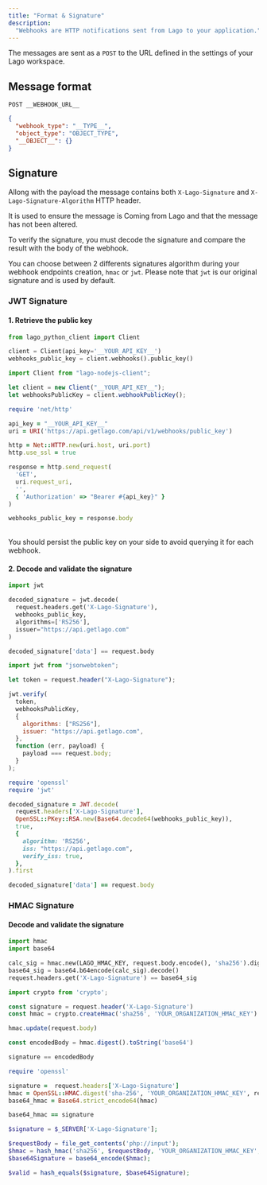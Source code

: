 ```yaml
---
title: "Format & Signature"
description:
  "Webhooks are HTTP notifications sent from Lago to your application."
---
```


The messages are sent as a `POST` to the URL defined in the settings of your
Lago workspace.

## Message format[](#message-format "Direct link to heading")

`POST __WEBHOOK_URL__`

```json
{
  "webhook_type": "__TYPE__",
  "object_type": "OBJECT_TYPE",
  "__OBJECT__": {}
}
```

## Signature[](#signature "Direct link to heading")

Allong with the payload the message contains both `X-Lago-Signature` and `X-Lago-Signature-Algorithm` HTTP header.

It is used to ensure the message is Coming from Lago and that the message has not been altered.

To verify the signature, you must decode the signature and compare the result with the body of the webhook.

You can choose between 2 differents signatures algorithm during your webhook endpoints creation, `hmac` or `jwt`.
Please note that `jwt` is our original signature and is used by default.


### JWT Signature

#### 1\. Retrieve the public key[](#1-retrieve-the-public-key "Direct link to heading")

<CodeGroup>

```py Python
from lago_python_client import Client

client = Client(api_key='__YOUR_API_KEY__')
webhooks_public_key = client.webhooks().public_key()
```

```js Node.js
import Client from "lago-nodejs-client";

let client = new Client("__YOUR_API_KEY__");
let webhooksPublicKey = client.webhookPublicKey();
```

```ruby Ruby
require 'net/http'

api_key = "__YOUR_API_KEY__"
uri = URI('https://api.getlago.com/api/v1/webhooks/public_key')

http = Net::HTTP.new(uri.host, uri.port)
http.use_ssl = true

response = http.send_request(
  'GET',
  uri.request_uri,
  '',
  { 'Authorization' => "Bearer #{api_key}" }
)

webhooks_public_key = response.body
```

</CodeGroup>
<br />
<Tip>
  You should persist the public key on your side to avoid querying it for each
  webhook.
</Tip>

#### 2\. Decode and validate the signature[](#2-decode-and-validate-the-signature "Direct link to heading")

<CodeGroup>

```py Python
import jwt

decoded_signature = jwt.decode(
  request.headers.get('X-Lago-Signature'),
  webhooks_public_key,
  algorithms=['RS256'],
  issuer="https://api.getlago.com"
)

decoded_signature['data'] == request.body
```

```js Node.js
import jwt from "jsonwebtoken";

let token = request.header("X-Lago-Signature");

jwt.verify(
  token,
  webhooksPublicKey,
  {
    algorithms: ["RS256"],
    issuer: "https://api.getlago.com",
  },
  function (err, payload) {
    payload === request.body;
  }
);
```

```ruby Ruby
require 'openssl'
require 'jwt'

decoded_signature = JWT.decode(
  request.headers['X-Lago-Signature'],
  OpenSSL::PKey::RSA.new(Base64.decode64(webhooks_public_key)),
  true,
  {
    algorithm: 'RS256',
    iss: "https://api.getlago.com",
    verify_iss: true,
  },
).first

decoded_signature['data'] == request.body
```

</CodeGroup>

### HMAC Signature

#### Decode and validate the signature

<CodeGroup>

  ```py Python
  import hmac
  import base64

  calc_sig = hmac.new(LAGO_HMAC_KEY, request.body.encode(), 'sha256').digest()
  base64_sig = base64.b64encode(calc_sig).decode()
  request.headers.get('X-Lago-Signature') == base64_sig
  ```

  ```js Node.js
  import crypto from 'crypto';

  const signature = request.header('X-Lago-Signature')
  const hmac = crypto.createHmac('sha256', 'YOUR_ORGANIZATION_HMAC_KEY')

  hmac.update(request.body)

  const encodedBody = hmac.digest().toString('base64')

  signature == encodedBody
  ```

  ```ruby Ruby
  require 'openssl'

  signature =  request.headers['X-Lago-Signature']
  hmac = OpenSSL::HMAC.digest('sha-256', 'YOUR_ORGANIZATION_HMAC_KEY', request.body)
  base64_hmac = Base64.strict_encode64(hmac)

  base64_hmac == signature
  ```

  ```php PHP
  $signature = $_SERVER['X-Lago-Signature'];

  $requestBody = file_get_contents('php://input');
  $hmac = hash_hmac('sha256', $requestBody, 'YOUR_ORGANIZATION_HMAC_KEY', true);
  $base64Signature = base64_encode($hmac);

  $valid = hash_equals($signature, $base64Signature);
  ```
</CodeGroup>

